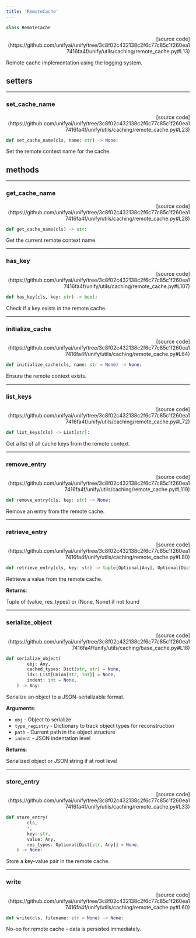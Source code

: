 ```yaml
---
title: 'RemoteCache'
---
```


```python
class RemoteCache
```

<p align="right">[source code](https://github.com/unifyai/unify/tree/3c8f02c432138c2f6c77c85c1f260ea17416fa4f/unify/utils/caching/remote_cache.py#L13)</p>

Remote cache implementation using the logging system.

## setters

---

### set\_cache\_name

<p align="right">[source code](https://github.com/unifyai/unify/tree/3c8f02c432138c2f6c77c85c1f260ea17416fa4f/unify/utils/caching/remote_cache.py#L23)</p>

```python
def set_cache_name(cls, name: str) -> None:
```

Set the remote context name for the cache.

## methods

---

### get\_cache\_name

<p align="right">[source code](https://github.com/unifyai/unify/tree/3c8f02c432138c2f6c77c85c1f260ea17416fa4f/unify/utils/caching/remote_cache.py#L28)</p>

```python
def get_cache_name(cls) -> str:
```

Get the current remote context name.

---

### has\_key

<p align="right">[source code](https://github.com/unifyai/unify/tree/3c8f02c432138c2f6c77c85c1f260ea17416fa4f/unify/utils/caching/remote_cache.py#L107)</p>

```python
def has_key(cls, key: str) -> bool:
```

Check if a key exists in the remote cache.

---

### initialize\_cache

<p align="right">[source code](https://github.com/unifyai/unify/tree/3c8f02c432138c2f6c77c85c1f260ea17416fa4f/unify/utils/caching/remote_cache.py#L64)</p>

```python
def initialize_cache(cls, name: str = None) -> None:
```

Ensure the remote context exists.

---

### list\_keys

<p align="right">[source code](https://github.com/unifyai/unify/tree/3c8f02c432138c2f6c77c85c1f260ea17416fa4f/unify/utils/caching/remote_cache.py#L72)</p>

```python
def list_keys(cls) -> List[str]:
```

Get a list of all cache keys from the remote context.

---

### remove\_entry

<p align="right">[source code](https://github.com/unifyai/unify/tree/3c8f02c432138c2f6c77c85c1f260ea17416fa4f/unify/utils/caching/remote_cache.py#L119)</p>

```python
def remove_entry(cls, key: str) -> None:
```

Remove an entry from the remote cache.

---

### retrieve\_entry

<p align="right">[source code](https://github.com/unifyai/unify/tree/3c8f02c432138c2f6c77c85c1f260ea17416fa4f/unify/utils/caching/remote_cache.py#L80)</p>

```python
def retrieve_entry(cls, key: str) -> tuple[Optional[Any], Optional[Dict[str, Any]]]:
```

Retrieve a value from the remote cache.

**Returns**:

Tuple of (value, res_types) or (None, None) if not found

---

### serialize\_object

<p align="right">[source code](https://github.com/unifyai/unify/tree/3c8f02c432138c2f6c77c85c1f260ea17416fa4f/unify/utils/caching/base_cache.py#L18)</p>

```python
def serialize_object(
        obj: Any,
        cached_types: Dict[str, str] = None,
        idx: List[Union[str, int]] = None,
        indent: int = None,
    ) -> Any:
```

Serialize an object to a JSON-serializable format.

**Arguments**:

- `obj` - Object to serialize
- `type_registry` - Dictionary to track object types for reconstruction
- `path` - Current path in the object structure
- `indent` - JSON indentation level



**Returns**:

Serialized object or JSON string if at root level

---

### store\_entry

<p align="right">[source code](https://github.com/unifyai/unify/tree/3c8f02c432138c2f6c77c85c1f260ea17416fa4f/unify/utils/caching/remote_cache.py#L33)</p>

```python
def store_entry(
        cls,
        *,
        key: str,
        value: Any,
        res_types: Optional[Dict[str, Any]] = None,
    ) -> None:
```

Store a key-value pair in the remote cache.

---

### write

<p align="right">[source code](https://github.com/unifyai/unify/tree/3c8f02c432138c2f6c77c85c1f260ea17416fa4f/unify/utils/caching/remote_cache.py#L60)</p>

```python
def write(cls, filename: str = None) -> None:
```

No-op for remote cache - data is persisted immediately.